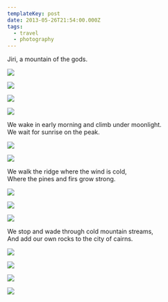 ```yaml
---
templateKey: post
date: 2013-05-26T21:54:00.000Z
tags:
  - travel
  - photography
---
```

Jiri, a mountain of the gods.

![](../../assets/photos/20130525-IMG_7390.jpg)

![](../../assets/photos/20130525-IMG_7384.jpg)

![](../../assets/photos/20130525-IMG_7377.jpg)

![](../../assets/photos/20130525-IMG_7400.jpg)

We wake in early morning and climb under moonlight.<br/>
We wait for sunrise on the peak.

![](../../assets/photos/20130526-IMG_7535.jpg)

![](../../assets/photos/20130526-IMG_7499.jpg)

We walk the ridge where the wind is cold,<br/>
Where the pines and firs grow strong.

![](../../assets/photos/20130526-IMG_7551.jpg)

![](../../assets/photos/20130526-IMG_7564.jpg)

![](../../assets/photos/20130526-IMG_7577.jpg)

We stop and wade through cold mountain streams,<br/>
And add our own rocks to the city of cairns.

![](../../assets/photos/20130526-IMG_7605.jpg)

![](../../assets/photos/20130526-IMG_7649.jpg)

![](../../assets/photos/20130526-IMG_7613.jpg)

![](../../assets/photos/20130526-IMG_7631.jpg)
